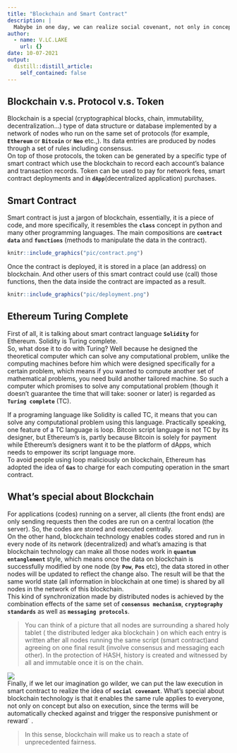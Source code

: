 ```yaml
---
title: "Blockchain and Smart Contract"
description: |
  Mabybe in one day, we can realize social covenant, not only in concept but also in execution, to reach a state of unprecedented fairness in human history.
author:
  - name: V.LC.LAKE
    url: {}
date: 10-07-2021
output:
  distill::distill_article:
    self_contained: false
---
```

## Blockchain v.s. Protocol v.s. Token  

  Blockchain is a special (cryptographical blocks, chain, immutability, decentralization…) type of data structure or database implemented by a network of nodes who run on the same set of protocols (for example, **`Ethereum` **or **`Bitcoin`** or **`Neo`** etc.,). Its data entries are produced by nodes through a set of rules including consensus.    
  On top of those protocols, the token can be generated by a specific type of smart contract which use the blockchain to record each account’s balance and transaction records. Token can be used to pay for network fees, smart contract deployments and in **`dApp`**(decentralized application) purchases.   

## Smart Contract  

  Smart contract is just a jargon of blockchain, essentially, it is a piece of code, and more specifically, it resembles the **`class`** concept in python and many other programming languages. The main compositions are **`contract data`** and **`functions`** (methods to manipulate the data in the contract).  

```r
knitr::include_graphics("pic/contract.png")
```

  Once the contract is deployed, it is stored in a place (an address) on blockchain. And other users of this smart contract could use (call) those functions, then the data inside the contract are impacted as a result.     

```r
knitr::include_graphics("pic/deployment.png")

```

## Ethereum Turing Complete   
  First of all, it is talking about smart contract language **`Solidity`** for Ethereum. Solidity is Turing complete.    
  So, what dose it to do with Turing? Well because he designed the theoretical computer which can solve any computational problem, unlike the computing machines before him which were designed specifically for a certain problem, which means if you wanted to compute another set of mathematical problems, you need build another tailored machine. So such a computer which promises to solve any computational problem (though it doesn’t guarantee the time that will take: sooner or later) is regarded as **`Turing complete`** (TC).    
 
  If a programing language like Solidity is called TC, it means that you can solve any computational problem using this language. Practically speaking, one feature of a TC language is loop. Bitcoin script language is not TC by its designer, but Ethereum’s is, partly because Bitcoin is solely for payment while Ethereum’s designers want it to be the platform of dApps, which needs to empower its script language more.    
  To avoid people using loop maliciously on blockchain, Ethereum has adopted the idea of **`Gas`** to charge for each computing operation in the smart contract. 


## What’s special about Blockchain

  For applications (codes) running on a server, all clients (the front ends) are only sending requests then the codes are run on a central location (the server). So, the codes are stored and executed centrally.    
  On the other hand, blockchain technology enables codes stored and run in every node of its network (decentralized) and what’s amazing is that blockchain technology can make all those nodes work in **`quantum entanglement` **style, which means once the data on blockchain is successfully modified by one node (by **` Pow`**, **` Pos`** etc), the data stored in other nodes will be updated to reflect the change also. The result will be that the same world state (all information in blockchain at one time) is shared by all nodes in the network of this blockchain.   
  This kind of synchronization made by distributed nodes is achieved by the combination effects of the same set of **`consensus mechanism`**, **`cryptography standards`** as well as **`messaging protocols`**.    

> You can think of a picture that all nodes are surrounding a shared holy tablet ( the distributed ledger aka blockchain ) on which each entry is written after all nodes running the same script (smart contract)and agreeing on one final result (involve consensus and messaging each other). In the protection of HASH, history is created and witnessed by all and immutable once it is on the chain. 

![](https://user-images.githubusercontent.com/7065401/52071927-c1cd7100-2562-11e9-908a-dde91ba14e59.png)     
Finally, if we let our imagination go wilder, we can put the law execution in smart contract to realize the idea of **`social covenant`**. What’s special about blockchain technology is that it enables the same rule applies to everyone, not only on concept but also on execution, since the terms will be automatically checked against and trigger the responsive punishment or reward` .    

> In this sense, blockchain will make us to reach a state of unprecedented fairness.    



